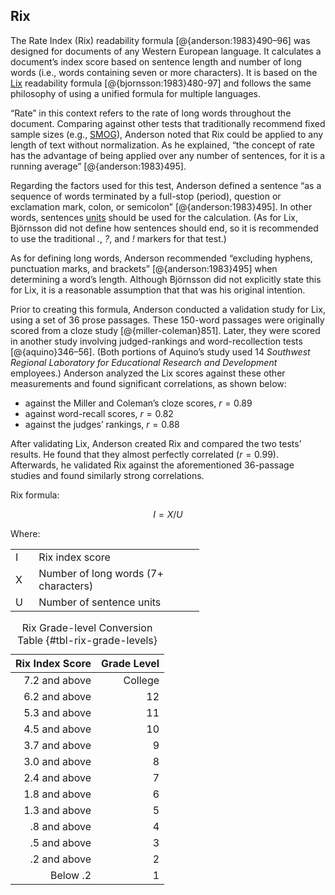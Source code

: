 ## Rix\index{Rix|(ii} {#sec-rix-test}

The Rate Index (Rix)\index{Rix!compared to Lix} readability formula [@{anderson:1983}490–96] was designed for documents of any Western European language. It calculates a document's index score based on sentence length and number of long words (i.e., words containing seven or more characters). It is based on the [Lix](#sec-lix-test) readability formula [@{bjornsson:1983}480-97] and follows the same philosophy of using a unified formula for multiple languages.

"Rate" in this context refers to the rate of long words throughout the document. Comparing against other tests that traditionally recommend fixed sample sizes (e.g., [SMOG](#sec-smog-test)), Anderson noted that Rix could be applied to any length of text without normalization. As he explained, “the concept of rate has the advantage of being applied over any number of sentences, for it is a running average” [@{anderson:1983}495].

Regarding the factors used for this test, Anderson defined a sentence "as a sequence of words terminated by a full-stop (period), question or exclamation mark, colon, or semicolon" [@{anderson:1983}495]. In other words, sentences [units](#sec-glossary) should be used for the calculation. (As for Lix, Björnsson did not define how sentences should end, so it is recommended to use the traditional *.*, *?*, and *!* markers for that test.)

As for defining long words, Anderson recommended "excluding hyphens, punctuation marks, and brackets" [@{anderson:1983}495] when determining a word's length. Although Björnsson did not explicitly state this for Lix, it is a reasonable assumption that that was his original intention.

Prior to creating this formula, Anderson conducted a validation study for Lix, using a set of 36 prose passages. These 150-word passages were originally scored from a cloze\index{cloze} study [@{miller-coleman}851]. Later, they were scored in another study involving judged-rankings and word-recollection tests [@{aquino}346–56]. (Both portions of Aquino's study used 14 *Southwest Regional Laboratory for Educational Research and Development* employees.) Anderson analyzed the Lix scores against these other measurements and found significant correlations, as shown below:

- against the Miller and Coleman's cloze scores, $r = 0.89$
- against word-recall scores, $r = 0.82$
- against the judges' rankings, $r = 0.88$

After validating Lix, Anderson created Rix and compared the two tests' results. He found that they almost perfectly correlated ($r = 0.99$). Afterwards, he validated Rix against the aforementioned 36-passage studies and found similarly strong correlations.

\newpage

Rix formula:

$$
I = X/U
$$

Where:\index{sentences!units}

+:--+:-------------------------------------+
| I | Rix index score                      |
+---+--------------------------------------+
| X | Number of long words (7+ characters) |
+---+--------------------------------------+
| U | Number of sentence units             |
+---+--------------------------------------+

::: {.minipage data-latex="{\textwidth}"}
| Rix Index Score | Grade Level |
| --: | --: |
| 7.2 and above | College |
| 6.2 and above | 12  |
| 5.3 and above | 11  |
| 4.5 and above | 10  |
| 3.7 and above | 9   |
| 3.0 and above | 8   |
| 2.4 and above | 7   |
| 1.8 and above | 6   |
| 1.3 and above | 5   |
| .8 and above | 4   |
| .5 and above | 3   |
| .2 and above | 2   |
| Below .2 | 1   |

: Rix Grade-level Conversion Table\index{Rix|)} {#tbl-rix-grade-levels}
:::

\newpage
